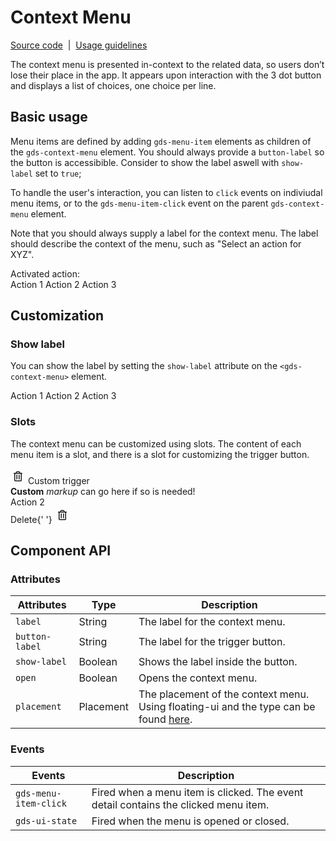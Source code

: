 
<Meta title="Components/Context Menu" />

# Context Menu

[Source code](https://github.com/sebgroup/green/tree/main/libs/core/src/components/context-menu)
&nbsp;|&nbsp;
[Usage guidelines](https://designlibrary.sebgroup.com/components/component-moremenu)

The context menu is presented in-context to the related data, so users don’t lose
their place in the app. It appears upon interaction with the 3 dot button and
displays a list of choices, one choice per line.

## Basic usage

Menu items are defined by adding `gds-menu-item` elements as children of the `gds-context-menu` element. You should always provide a `button-label` so the button is accessibible. Consider to show the label aswell with `show-label` set to `true`;

To handle the user's interaction, you can listen to `click` events on indiviudal menu items, or to the `gds-menu-item-click` event on the parent `gds-context-menu` element.

Note that you should always supply a label for the context menu. The label should describe the context of the menu, such as "Select an action for XYZ".

<Canvas>
  <div style={{ height: '200px', dummy: registerTransitionalStyles() }}>
    Activated action: <span id="display-action"></span>
    <br />
    <gds-context-menu popover-label="Select an action" button-label="Menu">
      <gds-menu-item onclick="document.getElementById('display-action').innerText = this.innerText">
        Action 1
      </gds-menu-item>
      <gds-menu-item onclick="document.getElementById('display-action').innerText = this.innerText">
        Action 2
      </gds-menu-item>
      <gds-menu-item onclick="document.getElementById('display-action').innerText = this.innerText">
        Action 3
      </gds-menu-item>
    </gds-context-menu>
  </div>
</Canvas>

## Customization

### Show label

You can show the label by setting the `show-label` attribute on the `<gds-context-menu>` element.

<Canvas>
  <div style={{ height: '200px', dummy: registerTransitionalStyles() }}>
    <gds-context-menu label="Select an action" button-label="Menu" show-label>
      <gds-menu-item>Action 1</gds-menu-item>
      <gds-menu-item>Action 2</gds-menu-item>
      <gds-menu-item>Action 3</gds-menu-item>
    </gds-context-menu>
  </div>
</Canvas>

### Slots

The context menu can be customized using slots. The content of each menu item is a slot, and there is a slot for customizing the trigger button.

<Canvas>
  <div style={{ height: '200px', dummy: registerTransitionalStyles() }}>
    <gds-context-menu>
      <div
        slot="trigger"
        style={{ display: 'flex', alignItems: 'center', gap: '.5rem' }}
      >
        <svg
          width="24"
          height="25"
          viewBox="0 0 24 25"
          fill="none"
          xmlns="http://www.w3.org/2000/svg"
        >
          <path
            d="M13.375 17.5H14.125C14.2245 17.5 14.3198 17.4605 14.3902 17.3902C14.4605 17.3198 14.5 17.2245 14.5 17.125V10.375C14.5 10.2755 14.4605 10.1802 14.3902 10.1098C14.3198 10.0395 14.2245 10 14.125 10H13.375C13.2755 10 13.1802 10.0395 13.1098 10.1098C13.0395 10.1802 13 10.2755 13 10.375V17.125C13 17.2245 13.0395 17.3198 13.1098 17.3902C13.1802 17.4605 13.2755 17.5 13.375 17.5ZM18.5 7H15.9247L14.8622 5.22813C14.7288 5.00594 14.5402 4.82209 14.3147 4.69449C14.0892 4.56688 13.8344 4.49988 13.5753 4.5H10.4247C10.1657 4.49998 9.91106 4.56704 9.68566 4.69464C9.46025 4.82224 9.27172 5.00603 9.13844 5.22813L8.07531 7H5.5C5.36739 7 5.24021 7.05268 5.14645 7.14645C5.05268 7.24022 5 7.36739 5 7.5V8C5 8.13261 5.05268 8.25979 5.14645 8.35355C5.24021 8.44732 5.36739 8.5 5.5 8.5H6V19C6 19.3978 6.15804 19.7794 6.43934 20.0607C6.72064 20.342 7.10218 20.5 7.5 20.5H16.5C16.8978 20.5 17.2794 20.342 17.5607 20.0607C17.842 19.7794 18 19.3978 18 19V8.5H18.5C18.6326 8.5 18.7598 8.44732 18.8536 8.35355C18.9473 8.25979 19 8.13261 19 8V7.5C19 7.36739 18.9473 7.24022 18.8536 7.14645C18.7598 7.05268 18.6326 7 18.5 7ZM10.37 6.09094C10.3867 6.06312 10.4104 6.04012 10.4386 6.02418C10.4669 6.00824 10.4988 5.99991 10.5312 6H13.4688C13.5011 5.99996 13.533 6.00832 13.5612 6.02426C13.5894 6.04019 13.613 6.06317 13.6297 6.09094L14.1753 7H9.82469L10.37 6.09094ZM16.5 19H7.5V8.5H16.5V19ZM9.875 17.5H10.625C10.7245 17.5 10.8198 17.4605 10.8902 17.3902C10.9605 17.3198 11 17.2245 11 17.125V10.375C11 10.2755 10.9605 10.1802 10.8902 10.1098C10.8198 10.0395 10.7245 10 10.625 10H9.875C9.77554 10 9.68016 10.0395 9.60984 10.1098C9.53951 10.1802 9.5 10.2755 9.5 10.375V17.125C9.5 17.2245 9.53951 17.3198 9.60984 17.3902C9.68016 17.4605 9.77554 17.5 9.875 17.5Z"
            fill="currentColor"
          />
        </svg>
        Custom trigger
      </div>
      <gds-menu-item>
        <div>
          <strong>Custom</strong> <em>markup</em> can go here if so is needed!
        </div>
      </gds-menu-item>
      <gds-menu-item>Action 2</gds-menu-item>
      <gds-menu-item>
        <div
          style={{
            display: 'flex',
            justifyContent: 'space-between',
            width: '100%',
            alignItems: 'center',
            color: 'var(--color)',
            '--color': 'var(--intent-danger-background)',
          }}
        >
          Delete{' '}
          <svg
            width="24"
            height="25"
            viewBox="0 0 24 25"
            fill="none"
            xmlns="http://www.w3.org/2000/svg"
          >
            <path
              d="M13.375 17.5H14.125C14.2245 17.5 14.3198 17.4605 14.3902 17.3902C14.4605 17.3198 14.5 17.2245 14.5 17.125V10.375C14.5 10.2755 14.4605 10.1802 14.3902 10.1098C14.3198 10.0395 14.2245 10 14.125 10H13.375C13.2755 10 13.1802 10.0395 13.1098 10.1098C13.0395 10.1802 13 10.2755 13 10.375V17.125C13 17.2245 13.0395 17.3198 13.1098 17.3902C13.1802 17.4605 13.2755 17.5 13.375 17.5ZM18.5 7H15.9247L14.8622 5.22813C14.7288 5.00594 14.5402 4.82209 14.3147 4.69449C14.0892 4.56688 13.8344 4.49988 13.5753 4.5H10.4247C10.1657 4.49998 9.91106 4.56704 9.68566 4.69464C9.46025 4.82224 9.27172 5.00603 9.13844 5.22813L8.07531 7H5.5C5.36739 7 5.24021 7.05268 5.14645 7.14645C5.05268 7.24022 5 7.36739 5 7.5V8C5 8.13261 5.05268 8.25979 5.14645 8.35355C5.24021 8.44732 5.36739 8.5 5.5 8.5H6V19C6 19.3978 6.15804 19.7794 6.43934 20.0607C6.72064 20.342 7.10218 20.5 7.5 20.5H16.5C16.8978 20.5 17.2794 20.342 17.5607 20.0607C17.842 19.7794 18 19.3978 18 19V8.5H18.5C18.6326 8.5 18.7598 8.44732 18.8536 8.35355C18.9473 8.25979 19 8.13261 19 8V7.5C19 7.36739 18.9473 7.24022 18.8536 7.14645C18.7598 7.05268 18.6326 7 18.5 7ZM10.37 6.09094C10.3867 6.06312 10.4104 6.04012 10.4386 6.02418C10.4669 6.00824 10.4988 5.99991 10.5312 6H13.4688C13.5011 5.99996 13.533 6.00832 13.5612 6.02426C13.5894 6.04019 13.613 6.06317 13.6297 6.09094L14.1753 7H9.82469L10.37 6.09094ZM16.5 19H7.5V8.5H16.5V19ZM9.875 17.5H10.625C10.7245 17.5 10.8198 17.4605 10.8902 17.3902C10.9605 17.3198 11 17.2245 11 17.125V10.375C11 10.2755 10.9605 10.1802 10.8902 10.1098C10.8198 10.0395 10.7245 10 10.625 10H9.875C9.77554 10 9.68016 10.0395 9.60984 10.1098C9.53951 10.1802 9.5 10.2755 9.5 10.375V17.125C9.5 17.2245 9.53951 17.3198 9.60984 17.3902C9.68016 17.4605 9.77554 17.5 9.875 17.5Z"
              fill="currentColor"
            />
          </svg>
        </div>
      </gds-menu-item>
    </gds-context-menu>
  </div>
</Canvas>

## Component API

### Attributes

| Attributes     | Type      | Description                                                                                                                                                                |
| -------------- | --------- | -------------------------------------------------------------------------------------------------------------------------------------------------------------------------- |
| `label`        | String    | The label for the context menu.                                                                                                                                            |
| `button-label` | String    | The label for the trigger button.                                                                                                                                          |
| `show-label`   | Boolean   | Shows the label inside the button.                                                                                                                                         |
| `open`         | Boolean   | Opens the context menu.                                                                                                                                                    |
| `placement`    | Placement | The placement of the context menu. Using floating-ui and the type can be found [here](https://github.com/floating-ui/floating-ui/blob/master/packages/utils/src/index.ts). |

### Events

| Events                | Description                                                                         |
| --------------------- | ----------------------------------------------------------------------------------- |
| `gds-menu-item-click` | Fired when a menu item is clicked. The event detail contains the clicked menu item. |
| `gds-ui-state`        | Fired when the menu is opened or closed.                                            |
